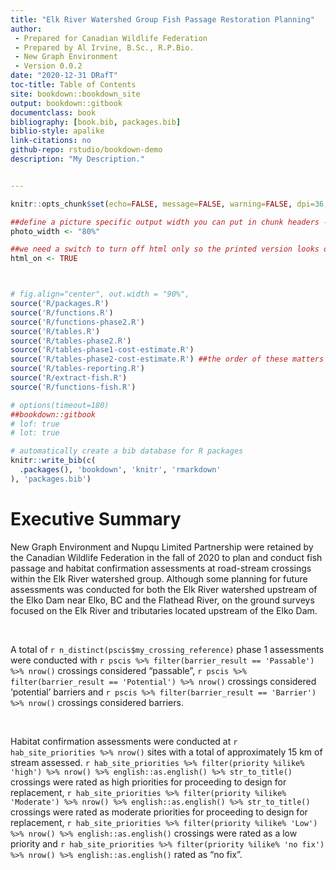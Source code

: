 ```yaml
--- 
title: "Elk River Watershed Group Fish Passage Restoration Planning"
author:
 - Prepared for Canadian Wildlife Federation
 - Prepared by Al Irvine, B.Sc., R.P.Bio.
 - New Graph Environment
 - Version 0.0.2
date: "2020-12-31 DRafT"
toc-title: Table of Contents
site: bookdown::bookdown_site
output: bookdown::gitbook
documentclass: book
bibliography: [book.bib, packages.bib]
biblio-style: apalike
link-citations: no
github-repo: rstudio/bookdown-demo
description: "My Description."


---
```


```r
knitr::opts_chunk$set(echo=FALSE, message=FALSE, warning=FALSE, dpi=36, out.width = "100%")

##define a picture specific output width you can put in chunk headers - not working
photo_width <- "80%"

##we need a switch to turn off html only so the printed version looks ok
html_on <- TRUE



# fig.align="center", out.width = "90%",
source('R/packages.R')
source('R/functions.R')
source('R/functions-phase2.R')
source('R/tables.R')
source('R/tables-phase2.R')
source('R/tables-phase1-cost-estimate.R')
source('R/tables-phase2-cost-estimate.R') ##the order of these matters to much - should fix.  need to make cost estimate table seperate
source('R/tables-reporting.R')
source('R/extract-fish.R')
source('R/functions-fish.R')

# options(timeout=180)
##bookdown::gitbook
# lof: true
# lot: true

```

```r
# automatically create a bib database for R packages
knitr::write_bib(c(
  .packages(), 'bookdown', 'knitr', 'rmarkdown'
), 'packages.bib')
```


# Executive Summary {.front-matter .unnumbered}

New Graph Environment and Nupqu Limited Partnership were retained by the Canadian Wildlife Federation in the fall of 2020 to plan and conduct fish passage and habitat confirmation assessments at road-stream crossings within the Elk River watershed group.  Although some planning for future assessments was conducted for both the Elk River watershed upstream of the Elko Dam near Elko, BC and the Flathead River, on the ground surveys focused on the Elk River and tributaries located upstream of the Elko Dam. 

<br>

A total of `r n_distinct(pscis$my_crossing_reference)` phase 1 assessments were conducted with `r pscis %>% filter(barrier_result == 'Passable') %>% nrow()` crossings considered "passable", `r pscis %>% filter(barrier_result == 'Potential') %>% nrow()` crossings considered 'potential' barriers and `r pscis %>% filter(barrier_result == 'Barrier') %>% nrow()` crossings considered barriers.

<br>

Habitat confirmation assessments were conducted at `r hab_site_priorities %>% nrow()` sites with a total of approximately 15 km of stream assessed. `r hab_site_priorities %>% filter(priority %ilike% 'high') %>% nrow() %>% english::as.english() %>% str_to_title()` crossings were rated as high priorities for proceeding to design for replacement, `r hab_site_priorities %>% filter(priority %ilike% 'Moderate') %>% nrow() %>% english::as.english() %>% str_to_title()` crossings were rated as moderate priorities for proceeding to design for replacement, `r hab_site_priorities %>% filter(priority %ilike% 'Low') %>% nrow() %>% english::as.english()` crossings were rated as a low priority and `r hab_site_priorities %>% filter(priority %ilike% 'no fix') %>% nrow() %>% english::as.english()` rated as "no fix".
